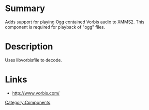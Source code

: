 {{ComponentHeader}}

=Summary=
Adds support for playing Ogg contained Vorbis audio to XMMS2. This component is required for playback of "ogg" files.

=Description=
Uses libvorbisfile to decode.

=Links=
* http://www.vorbis.com/

[[Category:Components]]
